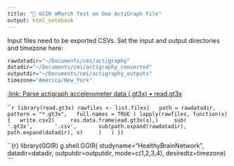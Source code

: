 ```yaml
---
title: "🔬 GGIR mMarch Test on One ActiGraph File"
output: html_notebook
---
```

Input files need to be exported CSVs.
Set the input and output directories and timezone here:
```r
rawdatadir="~/Documents/cmi/actigraphy"
datadir="~/Documents/cmi/actigraphy_converted"
outputdir="~/Documents/cmi/actigraphy_outputs"
timezone="America/New_York"
```

[:link: Parse actigraph accelerometer data (.gt3x) • read.gt3x](https://thlfi.github.io/read.gt3x/)

````r
library(read.gt3x)
rawfiles <- list.files(
  path = rawdatadir,
  pattern = "*.gt3x",
  full.names = TRUE
)
lapply(rawfiles, function(x) {
  write.csv2(
    ras.data.frame(ead.gt3x(x),)
    sub(
      '.gt3x',
      '.csv',
      sub(path.expand(rawdatadir), path.expand(datadir), x)
    )
  )
})
``


``{r}
library(GGIR)
g.shell.GGIR(
  studyname="HealthyBrainNetwork",
  datadir=datadir,
  outputdir=outputdir,
  mode=c(1,2,3,4),
  desiredtz=timezone)
```

